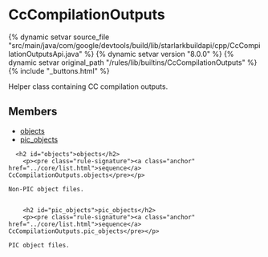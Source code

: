 <html devsite>
<head>
  <meta name="project_path" value="/_project.yaml">
  <meta name="book_path" value="/versions/8.0.0/_book.yaml">
</head>
<body>

<h1 class="page-title" id="modules.CcCompilationOutputs">CcCompilationOutputs</h1>

{% dynamic setvar source_file "src/main/java/com/google/devtools/build/lib/starlarkbuildapi/cpp/CcCompilationOutputsApi.java" %}
{% dynamic setvar version "8.0.0" %}
{% dynamic setvar original_path "/rules/lib/builtins/CcCompilationOutputs" %}
{% include "_buttons.html" %}
<!-- {% raw %} -->

Helper class containing CC compilation outputs.

<h2>Members</h2>
<ul>
    <li>
    <a href="#objects">objects</a>
  </li>
      <li>
    <a href="#pic_objects">pic_objects</a>
  </li>
  </ul>

      <h2 id="objects">objects</h2>
        <p><pre class="rule-signature"><a class="anchor" href="../core/list.html">sequence</a> CcCompilationOutputs.objects</pre></p>

    Non-PIC object files.


        <h2 id="pic_objects">pic_objects</h2>
        <p><pre class="rule-signature"><a class="anchor" href="../core/list.html">sequence</a> CcCompilationOutputs.pic_objects</pre></p>

    PIC object files.



</body>
</html>

<!-- {% endraw %} -->

